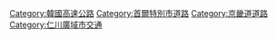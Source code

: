 [[Category:韓國高速公路|Category:韓國高速公路]]
[[Category:首爾特別市道路|Category:首爾特別市道路]]
[[Category:京畿道道路|Category:京畿道道路]]
[[Category:仁川廣域市交通|Category:仁川廣域市交通]]